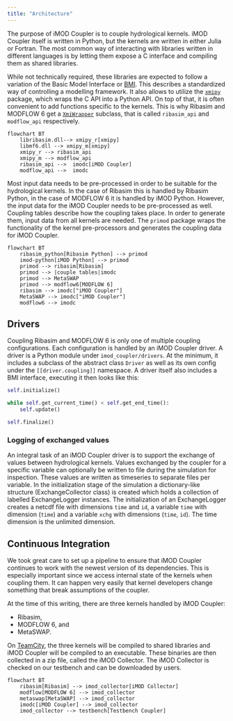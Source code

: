 ```yaml
---
title: "Architecture"
---
```


The purpose of iMOD Coupler is to couple hydrological kernels. iMOD Coupler
itself is written in Python, but the kernels are written in either Julia or
Fortran. The most common way of interacting with libraries written in different
languages is by letting them expose a C interface and compiling them as shared
libraries.

While not technically required, these libraries are expected to follow a
variation of the Basic Model Interface or
[BMI](https://bmi-spec.readthedocs.io/en/latest/). This describes a standardized
way of controlling a modelling framework. It also allows to utilize the
[`xmipy`](https://github.com/Deltares/xmipy) package, which wraps the C API into
a Python API. On top of that, it is often convenient to add functions specific
to the kernels. This is why Ribasim and MODFLOW 6 get a
[`XmiWrapper`](https://deltares.github.io/xmipy/xmipy.html#XmiWrapper) subclass,
that is called `ribasim_api` and `modflow_api` respectively.

```mermaid
flowchart BT
    libribasim.dll--> xmipy_r[xmipy]
    libmf6.dll --> xmipy_m[xmipy]
    xmipy_r --> ribasim_api 
    xmipy_m --> modflow_api 
    ribasim_api -->  imodc[iMOD Coupler]
    modflow_api -->  imodc
```


Most input data needs to be pre-processed in order to be suitable for the hydrological kernels.
In the case of Ribasim this is handled by Ribasim Python, in the case of MODFLOW 6 it is handled by iMOD Python.
However, the input data for the iMOD Coupler needs to be pre-processed as well.
Coupling tables describe how the coupling takes place. In order to generate them, input data from all kernels are needed.
The `primod` package wraps the functionality of the kernel pre-processors and generates the coupling data for iMOD Coupler.

```mermaid
flowchart BT
    ribasim_python[Ribasim Python] --> primod
    imod-python[iMOD Python] --> primod
    primod --> ribasim[Ribasim]
    primod --> |couple tables|imodc
    primod --> MetaSWAP
    primod --> modflow6[MODFLOW 6]
    ribasim --> imodc["iMOD Coupler"]
    MetaSWAP --> imodc["iMOD Coupler"]
    modflow6 --> imodc
```

## Drivers

Coupling Ribasim and MODFLOW 6 is only one of multiple coupling configurations.
Each configuration is handled by an iMOD Coupler driver. A driver is a Python
module under `imod_coupler/drivers`. At the minimum, it includes a subclass of
the abstract class `Driver` as well as its own config under the
`[[driver.coupling]]` namespace. A driver itself also includes a BMI interface,
executing it then looks like this:

```python
self.initialize()

while self.get_current_time() < self.get_end_time():
    self.update()

self.finalize()
```
### Logging of exchanged values

An integral task of an iMOD Coupler driver is to support the exchange of values between hydrological kernels.
Values exchanged by the coupler for a specific variable can optionally be written to file during the simulation for inspection.
These values are written as timeseries to separate files per variable.
In the initialization stage of the simulation a dictionary-like structure (ExchangeCollector class) is created which holds
a collection of labelled ExchangeLogger instances. 
The initialization of an ExchangeLogger creates a netcdf file with dimensions `time` and `id`, a variable `time` with dimension (`time`)
and a variable `xchg` with dimensions (`time`, `id`). The time dimension is the unlimited dimension.

## Continuous Integration

We took great care to set up a pipeline to ensure that iMOD Coupler continues to
work with the newest version of its dependencies. This is especially important
since we access internal state of the kernels when coupling them. It can happen
very easily that kernel developers change something that break assumptions of
the coupler.

At the time of this writing, there are three kernels handled by iMOD Coupler:

- Ribasim,
- MODFLOW 6, and
- MetaSWAP.

On [TeamCity](https://dpcbuild.deltares.nl/project/iMOD6_Coupler), the three
kernels will be compiled to shared libraries and iMOD Coupler will be compiled
to an executable. These binaries are then collected in a zip file, called the
iMOD Collector. The iMOD Collector is checked on our testbench and can be
downloaded by users.

```mermaid
flowchart BT
    ribasim[Ribasim] --> imod_collector[iMOD Collector]
    modflow[MODFLOW 6] --> imod_collector
    metaswap[MetaSWAP] --> imod_collector
    imodc[iMOD Coupler] --> imod_collector
    imod_collector --> testbench[Testbench Coupler]
```